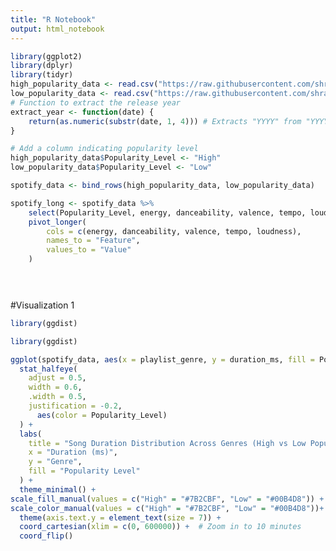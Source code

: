```yaml
---
title: "R Notebook"
output: html_notebook
---
```




```r
library(ggplot2)
library(dplyr)
library(tidyr)
high_popularity_data <- read.csv("https://raw.githubusercontent.com/shraddhabyndoor/project2_stat436/refs/heads/main/high_popularity_spotify_data.csv")
low_popularity_data <- read.csv("https://raw.githubusercontent.com/shraddhabyndoor/project2_stat436/refs/heads/main/low_popularity_spotify_data.csv")
# Function to extract the release year
extract_year <- function(date) {
    return(as.numeric(substr(date, 1, 4))) # Extracts "YYYY" from "YYYY-MM-DD" or "YYYY"
}

```


```r
# Add a column indicating popularity level
high_popularity_data$Popularity_Level <- "High"
low_popularity_data$Popularity_Level <- "Low"

spotify_data <- bind_rows(high_popularity_data, low_popularity_data)

spotify_long <- spotify_data %>%
    select(Popularity_Level, energy, danceability, valence, tempo, loudness) %>%
    pivot_longer(
        cols = c(energy, danceability, valence, tempo, loudness),
        names_to = "Feature",
        values_to = "Value"
    )


   
```


#Visualization 1

``` r
library(ggdist)

library(ggdist)

ggplot(spotify_data, aes(x = playlist_genre, y = duration_ms, fill = Popularity_Level)) +
  stat_halfeye(
    adjust = 0.5,
    width = 0.6,
    .width = 0.5,
    justification = -0.2,
      aes(color = Popularity_Level) 
  ) +
  labs(
    title = "Song Duration Distribution Across Genres (High vs Low Popularity)",
    x = "Duration (ms)",
    y = "Genre",
    fill = "Popularity Level"
  ) +
  theme_minimal() +
scale_fill_manual(values = c("High" = "#7B2CBF", "Low" = "#00B4D8")) +
scale_color_manual(values = c("High" = "#7B2CBF", "Low" = "#00B4D8"))+
  theme(axis.text.y = element_text(size = 7)) +
  coord_cartesian(xlim = c(0, 600000)) +  # Zoom in to 10 minutes
  coord_flip()

```

